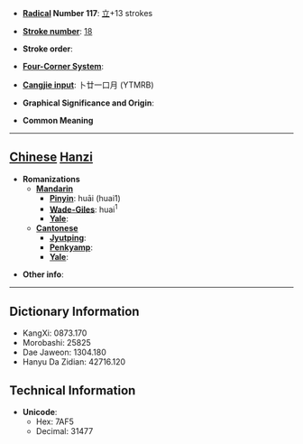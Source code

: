 * '''[[Wiktionary:Chinese radical index| Radical]] Number 117''': [[Wiktionary:Chinese radical index 立|立]]+13 strokes

* '''[[Wiktionary:Chinese total strokes index|Stroke number]]''': [[Wiktionary:Chinese total strokes index 18|18]]

* '''Stroke order''': 

* '''[[Wiktionary:Chinese four corner index|Four-Corner System]]''': 

* '''[[Wiktionary:Chinese Cangjie index|Cangjie input]]''': 卜廿一口月 (YTMRB)

* '''Graphical Significance and Origin''': 

* '''Common Meaning'''

----

== [[Chinese]] [[Hanzi]] ==

* '''Romanizations'''
** '''[[Mandarin]]'''
*** '''[[Pinyin]]''': huāi (huai1)
*** '''[[Wade-Giles]]''': huai<sup>1</sup>
*** '''[[Yale]]''': 
** '''[[Cantonese]]'''
*** '''[[Jyutping]]''':
*** '''[[Penkyamp]]''': 
*** '''[[Yale]]''': 

* '''Other info''': 

----

== Dictionary Information ==

* KangXi: 0873.170
* Morobashi: 25825
* Dae Jaweon: 1304.180
* Hanyu Da Zidian: 42716.120

== Technical Information ==

* '''Unicode''':
** Hex: 7AF5
** Decimal: 31477